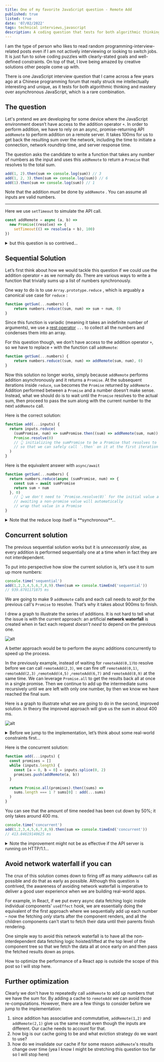```yaml
---
title: One of my favorite JavaScript question - Remote Add
published: true
listed: true
date: '07/02/2022'
tags: technical interviews,javascript
description: A coding question that tests for both algorithmic thinking and mastery over asynchronous JavaScript
---
```


I am the type of person who likes to read random programming-interview-related posts even if I am not actively interviewing or looking to switch jobs. It is just fun to solve coding puzzles with clearly-stated goals and well-defined constraints. On top of that, I love being amazed by creative solutions other people come up with.

There is one JavaScript interview question that I came across a few years ago at a Chinese programming forum that really struck me intellectually interesting and unique, as it tests for both algorithmic thinking and mastery over asynchronous JavaScript, which is a rare combination.

## The question
Let's pretend we are developing for some device where the JavaScript environment doesn’t have access to the addition operator `+`. In order to perform addition, we have to rely on an async, promise-returning API `addRemote` to perform addition on a remote server. It takes 100ms for us to get back the resulting sum over the network, including the time to initiate a connection, network roundtrip time, and server response time.


The question asks the candidate to write a function that takes any number of numbers as the input and uses this `addRemote` to return a `Promise` that resolves to the total sum.

```javascript
add(1, 2).then(sum => console.log(sum)) // 3
add(1, 2, 3).then(sum => console.log(sum)) // 6
add(1).then(sum => console.log(sum)) // 1
```
Note that the addition *must* be done by `addRemote` .
You can assume all inputs are valid numbers.

--------------------
Here we use `setTimeout` to simulate the API call.

```javascript
const addRemote = async (a, b) =>
  new Promise((resolve) => {
    setTimeout(() => resolve(a + b), 100)
})
```

<details>
    <summary>but this question is so contrived…</summary>
    <p>Admittedly, this question is contrived, so is pretty much any algorithm/data-structure-focused question out there, because in a typical interview setting, coding questions need to described and solved within 20 minutes. Questions, like finding [the kth largest number in an array](https://leetcode.com/problems/kth-largest-element-in-an-array/) , are still valid interview question as long as it focuses on the legit, core programming competences.</p>
    <p>Questions that focus on practical app/system building with real-world constraints and trade-offs are normally come up in system design interviews.</p>
</details>


## Sequential Solution

Let’s first think about how we would tackle this question if we could use the addition operator `+` as we normally do. There are various ways to write a function that trivially sums up a list of numbers synchronously.

One way to do is to use `Array.prototype.reduce` , which is arguably a canonical use case for `reduce` :

```javascript
function getSum(...numbers) {
	return numbers.reduce((sum, num) => sum + num, 0)
}
```

Since this function is variadic (meaning it takes an indefinite number of arguments), we use a [rest operator](https://developer.mozilla.org/en-US/docs/Web/JavaScript/Reference/Functions/rest_parameters) `...` to collect all the numbers and condenses them into an array.

For this question though, we don’t have access to the addition operator `+`, so we have to replace `+` with the function call `addRemote`:

```javascript
function getSum(...numbers) {
	return numbers.reduce((sum, num) => addRemote(sum, num), 0)
}
```

Now this solution no longer works, simply because  `addRemote` performs addition asynchronously and it returns a `Promise`. At the subsequent iterations inside `reduce`, `sum` becomes the `Promise` returned by `addRemote` . Addition performed between a `Promise` and a number doesn’t make sense. Instead, what we should do is to wait until the `Promise` resolves to the actual sum, then proceed to pass the sum along with the current number to the next `addRemote` call.

Here is the correct solution:

```javascript
function add(...inputs) {
  return inputs.reduce(
    (sumPromise, num) => sumPromise.then((sum) => addRemote(sum, num)),
    Promise.resolve(0)
    // 👆 initializing the sumPromise to be a Promise that resolves to 0
	// so that we can safely call `.then` on it at the first iteration
  )
}
```

Here is the equivalent answer with  `async/await`

```javascript
function getSum(...numbers) {
  return numbers.reduce(async (sumPromise, num) => {
    const sum = await sumPromise
    return sum + num
  }, 0)
    // 👆 we don't need to `Promise.resolve(0)` for the initial value as
	// awaiting a non-promise value will automatically
	// wrap that value in a Promise
}
```


<details>
    <summary>Note that the reduce loop itself is **synchronous**…</summary>
    <p>It is important to understand that the reduce loop itself is synchronous. It runs quickly and doesn’t wait for each `Promise` to resolve before it continues to the next iteration. All the `reduce` loop does is to chain a bunch of `then`s to the initial `Promise.resolve(0)` where each `then` ’s handler passes the previous sum and current number to the next  `addRemote` call. In other words, All the asynchronous additions are performed one at a time sequentially **after** the reduce loop ends. Here is what happened conceptually after we call `add(1,2,3)`</p>
        ```javascript
            // add(1,2,3)

            Promise(0) // sumPromise starts at 0
                .then(0 => addRemote(0, 1)) // sumPromise resolves to 1
                .then(1 => addRemote(1, 2)) // sumPromise resolves to 3
                .then(3 => addRemote(3, 3)) // sumPromise resolves to 6
        ```
        If you are struggling to understand exactly why this solution even works with `reduce`, I suggest [this article](https://css-tricks.com/why-using-reduce-to-sequentially-resolve-promises-works/) by Alex.
</details>

## Concurrent solution

The previous sequential solution works but it is *unnecessarily slow*, as every addition is performed sequentially one at a time when in fact they are not interdependent.

To put into perspective how slow the current solution is, let’s use it to sum up more numbers:

```javascript
console.time('sequential')
add(1,2,3,4,5,6,7,8,9).then(sum => console.timeEnd('sequential'))
// 939.8701171875 ms
```

We are going to make 9 `addRemote` calls and each call needs to *wait for* the previous call's `Promise` to resolve. That’s why it takes about 900ms to finish.

I drew a graph to illustrate the series of additions. It is not hard to tell what the issue is with the current approach: an artificial **network waterfall** is created when in fact each request *doesn’t need* to depend on the previous one.


![alt](/art/blog/remote-add/sequential.png)

A better approach would be to perform the async additions concurrently to speed up the process.


In the previously example, instead of waiting for `remoteAdd(0,1)`to resolve before we can call `remoteAdd(2,3)`, we can fire off `remoteAdd(0,1)`, `remoteAdd(2,3)` ,`remoteAdd(4,5)` ,`remoteAdd(6,7)` and `remoteAdd(8,9)` at the same time.  We can leverage `Promise.all` to get the results back all at once in a single promise. Then we continue to add up the intermediate sums recursively until we are left with only one number, by then we know we have reached the final sum.

Here is a graph to illustrate what we are going to do in the second, improved solution. In theory the improved approach will give us the sum in about 400 ms.


![alt](/art/blog/remote-add/divide-and-conquer.png)


<details>
    <summary>Before we jump to the implementation, let’s think about some real-world constraints first...</summary>
    <p>During an interview, it is important to communicate with your interviewer to check your assumption and ask clarifying questions.</p>
    <p>In this case, since we are switching to an approach with making multiple requests concurrently, it is important to understand if our `remoteAdd` API is **rate-limited** or not. Most of API providers will limit the number of requests within any given second so sending too many requests in quick succession may trigger rate limiting and result in a [status code 429](https://developer.mozilla.org/en-US/docs/Web/HTTP/Status/429). So check with the interviewer on this before continuing.</p>
</details>

Here is the concurrent solution:

```javascript
function add(...inputs) {
  const promises = []
  while (inputs.length) {
    const [a = 0, b = 0] = inputs.splice(0, 2)
    promises.push(addRemote(a, b))
  }

  return Promise.all(promises).then((sums) =>
    sums.length === 1 ? sums[0] : add(...sums)
  )
}
```

You can see that the amount of time needed has been cut down by 50%; it only takes around 400 ms.

```javascript
console.time('concurrent')
add(1,2,3,4,5,6,7,8,9).then(sum => console.timeEnd('concurrent'))
// 413.84619140625 ms
```


<details>
    <summary>Note the improvement might not be as effective if the API server is running on HTTP/1.1...</summary>
    <p>For HTTP/1.1, most browsers have a limit for the number of concurrent TCP connections per domain. Historically Chrome has a limit for 6 connections per domain. That means after the connection of the 6th request has been established, the 7th request has to wait for any of the previous requests to come back over the network before it can be sent off to the server.</p>
    <p>However nowadays most of the modern websites are using HTTP/2 where can multiple (virtually unlimited) requests over a single connection with multiplexing.</p>
</details>


## Avoid network waterfall if you can

The crux of this solution comes down to firing off as many `addRemote` call as possible and do that as early as possible. Although this question is contrived, the awareness of avoiding network waterfall is imperative to deliver a good user experience when we are building real-world apps.

For example, in React, if we put every async data fetching logic inside individual components' `useEffect` hook, we are essentially doing the equivalent of the first approach where we sequentially add up each number – now the fetching *only* starts after the component renders, and all the children components can't start to fetch their data until their parents finish rendering.

One simple way to avoid this network waterfall is to have all the non-interdependent data fetching logic hoisted/lifted at the top level of the component tree so that we fetch the data all at once early on and then pass the fetched results down as props.

How to optimize the performance of a React app is outside the scope of this post so I will stop here.

## Further optimization

Clearly we don't have to repeatedly call `addRemote` to add up numbers that we have the sum for. By adding a cache to `remoteAdd` we can avoid those re-computations. However, there are a few things to consider before we jump to the implementation:

1. since addition has associative and commutative, `addRemote(1,2)` and `addRemote(2,1)` give us the same result even though the inputs are different. Our cache needs to account for that.
2. how big is our cache going to be and what eviction strategy do we want to use?
3. how do we invalidate our cache if for some reason `addRemote`'s results change over time (yea I know I might be stretching this question too far so I will stop here)
